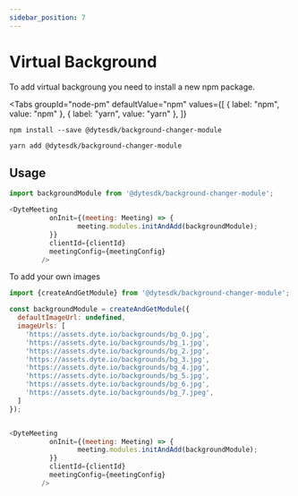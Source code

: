```yaml
---
sidebar_position: 7
---
```


# Virtual Background

To add virtual backgroung you need to install a new npm package.


<Tabs
  groupId="node-pm"
  defaultValue="npm"
  values={[
    { label: "npm", value: "npm" },
    { label: "yarn", value: "yarn" },
  ]}
>
  <TabItem value="npm">

```shell
npm install --save @dytesdk/background-changer-module
```

  </TabItem>
  <TabItem value="yarn">

```shell
yarn add @dytesdk/background-changer-module
```

  </TabItem>
</Tabs>

## Usage

```javascript
import backgroundModule from '@dytesdk/background-changer-module';

<DyteMeeting
          onInit={(meeting: Meeting) => {
                 meeting.modules.initAndAdd(backgroundModule);
          }}
          clientId={clientId}
          meetingConfig={meetingConfig}
        />
```

To add your own images

```javascript
import {createAndGetModule} from '@dytesdk/background-changer-module';

const backgroundModule = createAndGetModule({
  defaultImageUrl: undefined,
  imageUrls: [
    'https://assets.dyte.io/backgrounds/bg_0.jpg',
    'https://assets.dyte.io/backgrounds/bg_1.jpg',
    'https://assets.dyte.io/backgrounds/bg_2.jpg',
    'https://assets.dyte.io/backgrounds/bg_3.jpg',
    'https://assets.dyte.io/backgrounds/bg_4.jpg',
    'https://assets.dyte.io/backgrounds/bg_5.jpg',
    'https://assets.dyte.io/backgrounds/bg_6.jpg',
    'https://assets.dyte.io/backgrounds/bg_7.jpeg',
  ]
});


<DyteMeeting
          onInit={(meeting: Meeting) => {
                 meeting.modules.initAndAdd(backgroundModule);
          }}
          clientId={clientId}
          meetingConfig={meetingConfig}
        />

```